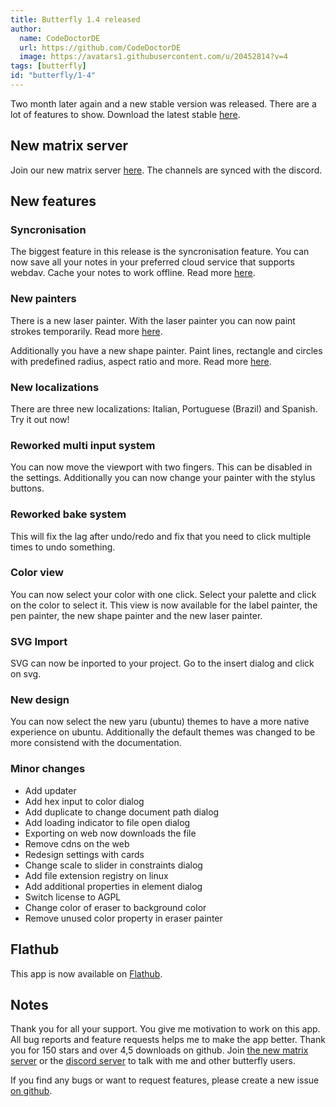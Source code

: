 ```yaml
---
title: Butterfly 1.4 released
author:
  name: CodeDoctorDE
  url: https://github.com/CodeDoctorDE
  image: https://avatars1.githubusercontent.com/u/20452814?v=4
tags: [butterfly]
id: "butterfly/1-4"
---
```


Two month later again and a new stable version was released.
There are a lot of features to show.
Download the latest stable [here](https://github.com/LinwoodCloud/Butterfly/releases/v1.3.0).

## New matrix server

Join our new matrix server [here](https://linwood.dev/matrix).
The channels are synced with the discord.

## New features

### Syncronisation

The biggest feature in this release is the syncronisation feature.
You can now save all your notes in your preferred cloud service that supports webdav.
Cache your notes to work offline. Read more [here](https://docs.butterfly.linwood.dev/docs/1.4/storage).

### New painters

There is a new laser painter. With the laser painter you can now paint strokes temporarily.
Read more [here](https://docs.butterfly.linwood.dev/docs/1.4/painters/laser).

Additionally you have a new shape painter. Paint lines, rectangle and circles with predefined radius, aspect ratio and more.
Read more [here](https://docs.butterfly.llinwood.dev/docs/).

### New localizations

There are three new localizations: Italian, Portuguese (Brazil) and Spanish.
Try it out now!

### Reworked multi input system

You can now move the viewport with two fingers.
This can be disabled in the settings.
Additionally you can now change your painter with the stylus buttons.

### Reworked bake system

This will fix the lag after undo/redo and fix that you need to click multiple times to undo something.

### Color view

You can now select your color with one click. Select your palette and click on the color to select it.
This view is now available for the label painter, the pen painter, the new shape painter and the new laser painter.

### SVG Import

SVG can now be inported to your project.
Go to the insert dialog and click on svg.

### New design

You can now select the new yaru (ubuntu) themes to have a more
native experience on ubuntu.
Additionally the default themes was changed to be more consistend with the documentation.

### Minor changes

- Add updater
- Add hex input to color dialog
- Add duplicate to change document path dialog
- Add loading indicator to file open dialog
- Exporting on web now downloads the file
- Remove cdns on the web
- Redesign settings with cards
- Change scale to slider in constraints dialog
- Add file extension registry on linux
- Add additional properties in element dialog
- Switch license to AGPL
- Change color of eraser to background color
- Remove unused color property in eraser painter

## Flathub

This app is now available on [Flathub](https://flathub.org/apps/details/dev.linwood.butterfly).

## Notes

Thank you for all your support. You give me motivation to work on this app.
All bug reports and feature requests helps me to make the app better.
Thank you for 150 stars and over 4,5 downloads on github.
Join [the new matrix server](https://linwood.dev/matrix) or the [discord server](https://linwood.dev/discord)
to talk with me and other butterfly users.

If you find any bugs or want to request features, please create a new issue [on github](https://github.com/LinwoodCloud/Butterfly/issues).
